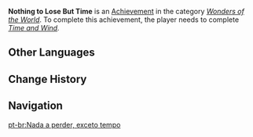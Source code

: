 {{Achievement Infobox
|title        = 
|id           = 85000
|order id     = 5000
|category     = Wonders of the World
|description  = Unlock the secrets of two sundials.
|requirements = Complete ''[[Time and Wind]].''
|primogems    = 5
|tracking     = 
|hidden       = 1
|type         = Quest
}}
'''Nothing to Lose But Time''' is an [[Achievement]] in the category ''[[Wonders of the World]]''. To complete this achievement, the player needs to complete ''[[Time and Wind]].''
<!--
==Trivia==

==Video Guides==
{{EVT
|video1   = 
|caption1 = 
}}
-->
==Other Languages==
{{Other Languages
|en      = Nothing to Lose But Time
|zhs     = 除了时间，什么也没丢
|zhs_rm  = Chúle Shíjiān, Shénme Yě Méi Diū
|zht     = 除了時間，什麼都沒丟
|zht_rm  = Chúle Shíjiān, Shénme Yě Méi Diū
|zh_tl   = Nothing Was Lost Except Time
|ja      = 時間しか失うものがない
|ja_rm   = Jikan shika Ushinau Mono ga Nai
|ja_tl   = Nothing to Lose Except Time
|ko      = 시간만 잃었다
|ko_rm   = Siganman Ireottta
|ko_tl   = Only Lost Time
|es      = Nada que perder, excepto tiempo
|es_tl   = Nothing to Lose, Except Time
|fr      = Vous ne perdez rien à part votre temps !
|fr_tl   = You Are Not Losing Anything Except Your Time!
|ru      = Кроме времени нечего терять
|ru_tl   = Nothing to Lose But Time
|th      = ไม่เสียอะไร นอกจากเวลา
|th_rm   = 
|th_tl   = 
|vi      = Không có gì bị mất ngoài thời gian
|vi_tl   = 
|de      = Nichts außer Zeit zu verlieren
|de_tl   = Nothing But Time to Lose
|id      = Hanya Kehilangan Waktu
|id_tl   = Just Losing Time
|pt      = Nada a perder, exceto tempo
|pt_tl   = 
|tr      = Vakitten Başka Kaybedilecek Bir Şey Yok
|tr_tl   = 
|it      = Niente da perdere, se non il tempo
|it_tl   = 
}}

==Change History==
{{Change History|1.0}}
<!--
==References==
{{Reflist}}
-->
==Navigation==
{{Achievement Navbox|Wonders of the World|Quest}}

[[pt-br:Nada a perder, exceto tempo]]